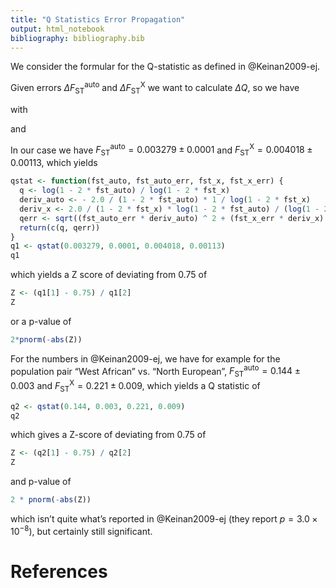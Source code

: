 ```yaml
---
title: "Q Statistics Error Propagation"
output: html_notebook
bibliography: bibliography.bib
---
```


We consider the formular for the Q-statistic as defined in @Keinan2009-ej.

\begin{equation}
    Q = \frac{\log(1 - 2E(F_\text{ST}^\text{auto}))}{\log(1 - 2E(F_\text{ST}^\text{X}))}
\end{equation}

Given errors $\Delta F_\text{ST}^\text{auto}$ and $\Delta F_\text{ST}^\text{X}$ we want to calculate $\Delta Q$, so we have

\begin{equation}
    \Delta Q = \sqrt{\left(
    \left(\Delta F_\text{ST}^\text{auto} \frac{\partial Q}{\partial F_\text{ST}^\text{auto}}\right)^2 +
    \left(\Delta F_\text{ST}^\text{X} \frac{\partial Q}{\partial F_\text{ST}^\text{X}}\right)^2
    \right)}
\end{equation}

with
\begin{equation}
    \frac{\partial Q}{\partial F_\text{ST}^\text{auto}} = 
    -\frac{2}{(1 - 2E(F_\text{ST}^\text{auto}))}
    \frac{1}{\log(1 - 2E(F_\text{ST}^\text{X}))}
\end{equation}

and
\begin{equation}
    \frac{\partial Q}{\partial F_\text{ST}^\text{X}} = 
    \frac{2}{(1 - 2E(F_\text{ST}^\text{X}))}
    \frac{\log(1 - 2E(F_\text{ST}^\text{auto}))}{(\log(1 - 2E(F_\text{ST}^\text{X})))^2}
\end{equation}

In our case we have $F_\text{ST}^\text{auto} = 0.003279 \pm 0.0001$ and $F_\text{ST}^\text{X} = 0.004018 \pm 0.00113$, which yields
```r
qstat <- function(fst_auto, fst_auto_err, fst_x, fst_x_err) {
  q <- log(1 - 2 * fst_auto) / log(1 - 2 * fst_x)
  deriv_auto <- - 2.0 / (1 - 2 * fst_auto) * 1 / log(1 - 2 * fst_x)
  deriv_x <- 2.0 / (1 - 2 * fst_x) * log(1 - 2 * fst_auto) / (log(1 - 2 * fst_x) ^ 2)
  qerr <- sqrt((fst_auto_err * deriv_auto) ^ 2 + (fst_x_err * deriv_x) ^ 2)
  return(c(q, qerr))
}
q1 <- qstat(0.003279, 0.0001, 0.004018, 0.00113)
q1
```

which yields a Z score of deviating from 0.75 of
```r
Z <- (q1[1] - 0.75) / q1[2]
Z
```
or a p-value of
```r
2*pnorm(-abs(Z))
```

For the numbers in @Keinan2009-ej, we have for example for the population pair "West African" vs. "North European", $F_\text{ST}^\text{auto} =  0.144 \pm 0.003$ and $F_\text{ST}^\text{X} = 0.221 \pm 0.009$, which yields a Q statistic of

```R
q2 <- qstat(0.144, 0.003, 0.221, 0.009)
q2
```

which gives a Z-score of deviating from 0.75 of
```r
Z <- (q2[1] - 0.75) / q2[2]
Z
```
and p-value of
```r
2 * pnorm(-abs(Z))
```

which isn't quite what's reported in @Keinan2009-ej (they report $p=3.0\times 10^{-8}$), but certainly still significant.



# References

